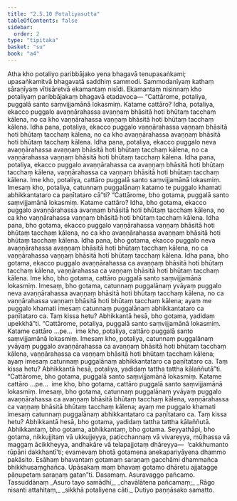 ```yaml
---
title: "2.5.10 Potaliyasutta"
tableOfContents: false
sidebar:
  order: 2
type: "tipitaka"
basket: "su"
book: "a4"
---
```



<DynamicBreadcrumb />

<Division number="100" book="a4" bookNo="15" page="413">

<Paragraph number="663" book="a4">
Atha kho potaliyo paribbājako yena bhagavā tenupasaṅkami; upasaṅkamitvā bhagavatā saddhiṃ sammodi. Sammodanīyaṃ kathaṃ sāraṇīyaṃ vītisāretvā ekamantaṃ nisīdi. Ekamantaṃ nisinnaṃ kho potaliyaṃ paribbājakaṃ bhagavā etadavoca—
</Paragraph>

<Paragraph number="664" book="a4">
“Cattārome, potaliya, puggalā santo saṃvijjamānā lokasmiṃ. Katame cattāro? Idha, potaliya, ekacco puggalo avaṇṇārahassa avaṇṇaṃ bhāsitā hoti bhūtaṃ tacchaṃ kālena, no ca kho vaṇṇārahassa vaṇṇaṃ bhāsitā hoti bhūtaṃ tacchaṃ kālena. Idha pana, potaliya, ekacco puggalo vaṇṇārahassa vaṇṇaṃ bhāsitā hoti bhūtaṃ tacchaṃ kālena, no ca kho avaṇṇārahassa avaṇṇaṃ bhāsitā hoti bhūtaṃ tacchaṃ kālena. Idha pana, potaliya, ekacco puggalo neva avaṇṇārahassa avaṇṇaṃ bhāsitā hoti bhūtaṃ tacchaṃ kālena, no ca vaṇṇārahassa vaṇṇaṃ bhāsitā hoti bhūtaṃ tacchaṃ kālena. Idha pana, potaliya, ekacco puggalo avaṇṇārahassa ca avaṇṇaṃ bhāsitā hoti bhūtaṃ tacchaṃ kālena, vaṇṇārahassa ca vaṇṇaṃ bhāsitā hoti bhūtaṃ tacchaṃ kālena. Ime kho, potaliya, cattāro puggalā santo saṃvijjamānā lokasmiṃ. Imesaṃ kho, potaliya, catunnaṃ puggalānaṃ katamo te puggalo khamati abhikkantataro ca paṇītataro cā”ti?
</Paragraph>

<Paragraph number="665" book="a4">
“Cattārome, bho gotama, puggalā santo saṃvijjamānā lokasmiṃ. Katame cattāro? Idha, bho gotama, ekacco puggalo avaṇṇārahassa avaṇṇaṃ bhāsitā hoti bhūtaṃ tacchaṃ kālena, no ca kho vaṇṇārahassa vaṇṇaṃ bhāsitā hoti bhūtaṃ tacchaṃ kālena. Idha pana, bho gotama, ekacco puggalo vaṇṇārahassa vaṇṇaṃ bhāsitā hoti bhūtaṃ tacchaṃ kālena, no ca kho avaṇṇārahassa avaṇṇaṃ bhāsitā hoti bhūtaṃ tacchaṃ kālena. Idha pana, bho gotama, ekacco puggalo neva avaṇṇārahassa avaṇṇaṃ bhāsitā hoti bhūtaṃ tacchaṃ kālena, no ca vaṇṇārahassa vaṇṇaṃ bhāsitā hoti bhūtaṃ tacchaṃ kālena. Idha pana, bho gotama, ekacco puggalo avaṇṇārahassa ca avaṇṇaṃ bhāsitā hoti bhūtaṃ tacchaṃ kālena, vaṇṇārahassa ca vaṇṇaṃ bhāsitā hoti bhūtaṃ tacchaṃ kālena. Ime kho, bho gotama, cattāro puggalā santo saṃvijjamānā lokasmiṃ. Imesaṃ, bho gotama, catunnaṃ puggalānaṃ yvāyaṃ puggalo neva avaṇṇārahassa avaṇṇaṃ bhāsitā hoti bhūtaṃ tacchaṃ kālena, no ca vaṇṇārahassa vaṇṇaṃ bhāsitā hoti bhūtaṃ tacchaṃ kālena; ayaṃ me puggalo khamati imesaṃ catunnaṃ puggalānaṃ abhikkantataro ca paṇītataro ca. Taṃ kissa hetu? Abhikkantā hesā, bho gotama, yadidaṃ upekkhā”ti.
</Paragraph>

<Paragraph number="666" book="a4">
“Cattārome, potaliya, puggalā santo saṃvijjamānā lokasmiṃ. Katame cattāro …pe…  ime kho, potaliya, cattāro puggalā santo saṃvijjamānā lokasmiṃ. Imesaṃ kho, potaliya, catunnaṃ puggalānaṃ yvāyaṃ puggalo avaṇṇārahassa ca avaṇṇaṃ bhāsitā hoti bhūtaṃ tacchaṃ kālena, vaṇṇārahassa ca vaṇṇaṃ bhāsitā hoti bhūtaṃ tacchaṃ kālena; ayaṃ imesaṃ catunnaṃ puggalānaṃ abhikkantataro ca paṇītataro ca. Taṃ kissa hetu? Abhikkantā hesā, potaliya, yadidaṃ tattha tattha kālaññutā”ti.
</Paragraph>

<Paragraph number="667" book="a4">
“Cattārome, bho gotama, puggalā santo saṃvijjamānā lokasmiṃ. Katame cattāro …pe…  ime kho, bho gotama, cattāro puggalā santo saṃvijjamānā lokasmiṃ. Imesaṃ, bho gotama, catunnaṃ puggalānaṃ yvāyaṃ puggalo avaṇṇārahassa ca avaṇṇaṃ bhāsitā bhūtaṃ tacchaṃ kālena, vaṇṇārahassa ca vaṇṇaṃ bhāsitā bhūtaṃ tacchaṃ kālena; ayaṃ me puggalo khamati imesaṃ catunnaṃ puggalānaṃ abhikkantataro ca paṇītataro ca. Taṃ kissa hetu? Abhikkantā hesā, bho gotama, yadidaṃ tattha tattha kālaññutā.
</Paragraph>

<Paragraph number="668" book="a4">
Abhikkantaṃ, bho gotama, abhikkantaṃ, bho gotama. Seyyathāpi, bho gotama, nikkujjitaṃ vā ukkujjeyya, paṭicchannaṃ vā vivareyya, mūḷhassa vā maggaṃ ācikkheyya, andhakāre vā telapajjotaṃ dhāreyya—  ‘cakkhumanto rūpāni dakkhantī’ti; evamevaṃ bhotā gotamena anekapariyāyena dhammo pakāsito. Esāhaṃ bhavantaṃ gotamaṃ saraṇaṃ gacchāmi dhammañca bhikkhusaṃghañca. Upāsakaṃ maṃ bhavaṃ gotamo dhāretu ajjatagge pāṇupetaṃ saraṇaṃ gatan”ti.

</Paragraph>
</Division>

<Paragraph number="669" type="center" book="a4">
Dasamaṃ.



</Paragraph>

<Paragraph number="670" type="center" book="a4">
Asuravaggo pañcamo.



</Paragraph>

<Paragraph number="671" type="center" book="a4">
Tassuddānaṃ


</Paragraph>

<Paragraph number="672" type="verses" book="a4">
_Asuro tayo samādhī,_  
_chavālātena pañcamaṃ;_  
_Rāgo nisanti attahitaṃ,_  
_sikkhā potaliyena cāti._  


</Paragraph>

<Paragraph number="673" type="center" book="a4">
Dutiyo paṇṇāsako samatto.
</Paragraph>